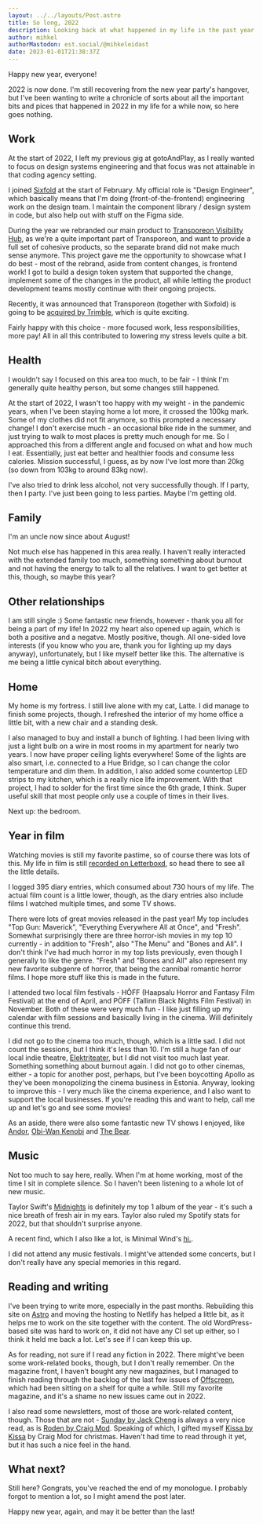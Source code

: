 ```yaml
---
layout: ../../layouts/Post.astro
title: So long, 2022
description: Looking back at what happened in my life in the past year.
author: mihkel
authorMastodon: est.social/@mihkeleidast
date: 2023-01-01T21:38:37Z
---
```


Happy new year, everyone!

2022 is now done. I'm still recovering from the new year party's hangover, but I've been wanting to write a chronicle of sorts about all the important bits and pices that happened in 2022 in my life for a while now, so here goes nothing.

## Work

At the start of 2022, I left my previous gig at gotoAndPlay, as I really wanted to focus on design systems engineering and that focus was not attainable in that coding agency setting.

I joined [Sixfold](https://sixfold.com/) at the start of February. My official role is "Design Engineer", which basically means that I'm doing (front-of-the-frontend) engineering work on the design team. I maintain the component library / design system in code, but also help out with stuff on the Figma side.

During the year we rebranded our main product to [Transporeon Visibility Hub](https://www.transporeon.com/en/products/visibility-hub), as we're a quite important part of Transporeon, and want to provide a full set of cohesive products, so the separate brand did not make much sense anymore. This project gave me the opportunity to showcase what I do best - most of the rebrand, aside from content changes, is frontend work! I got to build a design token system that supported the change, implement some of the changes in the product, all while letting the product development teams mostly continue with their ongoing projects.

Recently, it was announced that Transporeon (together with Sixfold) is going to be [acquired by Trimble](https://www.reuters.com/markets/deals/trimble-buy-transportation-management-platform-198-bln-deal-2022-12-12/), which is quite exciting.

Fairly happy with this choice - more focused work, less responsibilities, more pay! All in all this contributed to lowering my stress levels quite a bit.

## Health

I wouldn't say I focused on this area too much, to be fair - I think I'm generally quite healthy person, but some changes still happened.

At the start of 2022, I wasn't too happy with my weight - in the pandemic years, when I've been staying home a lot more, it crossed the 100kg mark. Some of my clothes did not fit anymore, so this prompted a necessary change! I don't exercise much - an occasional bike ride in the summer, and just trying to walk to most places is pretty much enough for me. So I approached this from a different angle and focused on what and how much I eat. Essentially, just eat better and healthier foods and consume less calories. Mission successful, I guess, as by now I've lost more than 20kg (so down from 103kg to around 83kg now).

I've also tried to drink less alcohol, not very successfully though. If I party, then I party. I've just been going to less parties. Maybe I'm getting old.

## Family

I'm an uncle now since about August!

Not much else has happened in this area really. I haven't really interacted with the extended family too much, something something about burnout and not having the energy to talk to all the relatives. I want to get better at this, though, so maybe this year?

## Other relationships

I am still single :) Some fantastic new friends, however - thank you all for being a part of my life! In 2022 my heart also opened up again, which is both a positive and a negatve. Mostly positive, though. All one-sided love interests (if you know who you are, thank you for lighting up my days anyway), unfortunately, but I like myself better like this. The alternative is me being a little cynical bitch about everything.

## Home

My home is my fortress. I still live alone with my cat, Latte. I did manage to finish some projects, though. I refreshed the interior of my home office a little bit, with a new chair and a standing desk.

I also managed to buy and install a bunch of lighting. I had been living with just a light bulb on a wire in most rooms in my apartment for nearly two years. I now have proper ceiling lights everywhere! Some of the lights are also smart, i.e. connected to a Hue Bridge, so I can change the color temperature and dim them. In addition, I also added some countertop LED strips to my kitchen, which is a really nice life improvement. With that project, I had to solder for the first time since the 6th grade, I think. Super useful skill that most people only use a couple of times in their lives.

Next up: the bedroom.

## Year in film

Watching movies is still my favorite pastime, so of course there was lots of this. My life in film is still [recorded on Letterboxd](https://letterboxd.com/risker/year/2022/), so head there to see all the little details.

I logged 395 diary entries, which consumed about 730 hours of my life. The actual film count is a little lower, though, as the diary entries also include films I watched multiple times, and some TV shows.

There were lots of great movies released in the past year! My top includes "Top Gun: Maverick", "Everything Everywhere All at Once", and "Fresh". Somewhat surprisingly there are three horror-ish movies in my top 10 currently - in addition to "Fresh", also "The Menu" and "Bones and All". I don't think I've had much horror in my top lists previously, even though I generally to like the genre. "Fresh" and "Bones and All" also represent my new favorite subgenre of horror, that being the cannibal romantic horror films. I hope more stuff like this is made in the future.

I attended two local film festivals - HÕFF (Haapsalu Horror and Fantasy Film Festival) at the end of April, and PÖFF (Tallinn Black Nights Film Festival) in November. Both of these were very much fun - I like just filling up my calendar with film sessions and basically living in the cinema. Will definitely continue this trend.

I did not go to the cinema too much, though, which is a little sad. I did not count the sessions, but I think it's less than 10. I'm still a huge fan of our local indie theatre, [Elektriteater](https://elektriteater.ee/), but I did not visit too much last year. Something something about burnout again. I did not go to other cinemas, either - a topic for another post, perhaps, but I've been boycotting Apollo as they've been monopolizing the cinema business in Estonia. Anyway, looking to improve this - I very much like the cinema experience, and I also want to support the local businesses. If you're reading this and want to help, call me up and let's go and see some movies!

As an aside, there were also some fantastic new TV shows I enjoyed, like [Andor](https://www.imdb.com/title/tt9253284/), [Obi-Wan Kenobi](https://www.imdb.com/title/tt8466564/) and [The Bear](https://eida.st/thoughts/2022-12-29-the-bear/).

## Music

Not too much to say here, really. When I'm at home working, most of the time I sit in complete silence. So I haven't been listening to a whole lot of new music.

Taylor Swift's [Midnights](https://www.discogs.com/master/2831825-Taylor-Swift-Midnights) is definitely my top 1 album of the year - it's such a nice breath of fresh air in my ears. Taylor also ruled my Spotify stats for 2022, but that shouldn't surprise anyone.

A recent find, which I also like a lot, is Minimal Wind's [hi.](https://www.discogs.com/master/2907115-Minimal-Wind-hi).

I did not attend any music festivals. I might've attended some concerts, but I don't really have any special memories in this regard.

## Reading and writing

I've been trying to write more, especially in the past months. Rebuilding this site on [Astro](https://astro.build/) and moving the hosting to Netlify has helped a little bit, as it helps me to work on the site together with the content. The old WordPress-based site was hard to work on, it did not have any CI set up either, so I think it held me back a lot. Let's see if I can keep this up.

As for reading, not sure if I read any fiction in 2022. There might've been some work-related books, though, but I don't really remember. On the magazine front, I haven't bought any new magazines, but I managed to finish reading through the backlog of the last few issues of [Offscreen](https://www.offscreenmag.com/), which had been sitting on a shelf for quite a while. Still my favorite magazine, and it's a shame no new issues came out in 2022.

I also read some newsletters, most of those are work-related content, though. Those that are not - [Sunday by Jack Cheng](https://www.jackcheng.com/sunday/) is always a very nice read, as is [Roden by Craig Mod](https://craigmod.com/roden/). Speaking of which, I gifted myself [Kissa by Kissa](https://shop.specialprojects.jp/products/kissa-by-kissa-3rd-ed?variant=40722736480411) by Craig Mod for christmas. Haven't had time to read through it yet, but it has such a nice feel in the hand.

## What next?

Still here? Gongrats, you've reached the end of my monologue. I probably forgot to mention a lot, so I might amend the post later.

Happy new year, again, and may it be better than the last!
